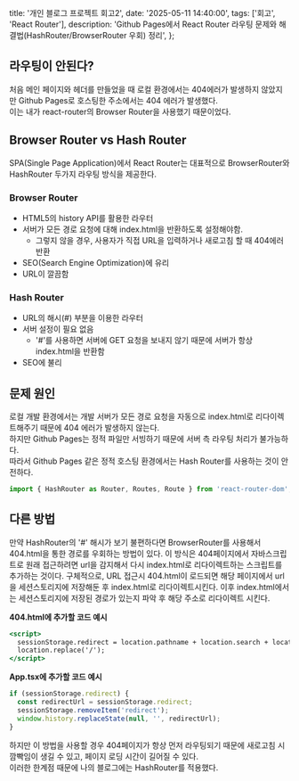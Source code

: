   title: '개인 블로그 프로젝트 회고2',
  date: '2025-05-11 14:40:00',
  tags: ['회고', 'React Router'],
  description:
    'Github Pages에서 React Router 라우팅 문제와 해결법(HashRouter/BrowserRouter 우회) 정리',
};

## 라우팅이 안된다?

처음 메인 페이지와 헤더를 만들었을 때 로컬 환경에서는 404에러가 발생하지 않았지만 Github Pages로 호스팅한 주소에서는 404 에러가 발생했다.  
이는 내가 react-router의 Browser Router을 사용했기 때문이었다.

## Browser Router vs Hash Router

SPA(Single Page Application)에서 React Router는 대표적으로 BrowserRouter와 HashRouter 두가지 라우팅 방식을 제공한다.

### Browser Router

- HTML5의 history API를 활용한 라우터
- 서버가 모든 경로 요청에 대해 index.html을 반환하도록 설정해야함.
  - 그렇지 않을 경우, 사용자가 직접 URL을 입력하거나 새로고침 할 때 404에러 반환
- SEO(Search Engine Optimization)에 유리
- URL이 깔끔함

### Hash Router

- URL의 해시(#) 부분을 이용한 라우터
- 서버 설정이 필요 없음
  - '#'를 사용하면 서버에 GET 요청을 보내지 않기 때문에 서버가 항상 index.html을 반환함
- SEO에 불리

## 문제 원인

로컬 개발 환경에서는 개발 서버가 모든 경로 요청을 자동으로 index.html로 리다이렉트해주기 때문에 404 에러가 발생하지 않는다.  
하지만 Github Pages는 정적 파일만 서빙하기 때문에 서버 측 라우팅 처리가 불가능하다.  
따라서 Github Pages 같은 정적 호스팅 환경에서는 Hash Router를 사용하는 것이 안전하다.

```javascript
import { HashRouter as Router, Routes, Route } from 'react-router-dom';
```

## 다른 방법

만약 HashRouter의 '#' 해시가 보기 불편하다면 BrowserRouter를 사용해서 404.html을 통한 경로를 우회하는 방법이 있다.
이 방식은 404페이지에서 자바스크립트로 원래 접근하려면 url을 감지해서 다시 index.html로 리다이렉트하는 스크립트를 추가하는 것이다.
구체적으로, URL 접근시 404.html이 로드되면 해당 페이지에서 url을 세션스토리지에 저장해둔 후 index.html로 리다이렉트시킨다. 이후 index.html에서는 세션스토리지에 저장된 경로가 있는지 파악 후 해당 주소로 리다이렉트 시킨다.

**404.html에 추가할 코드 예시**

```jsx
<script>
  sessionStorage.redirect = location.pathname + location.search + location.hash;
  location.replace('/');
</script>
```

**App.tsx에 추가할 코드 예시**

```typescript
if (sessionStorage.redirect) {
  const redirectUrl = sessionStorage.redirect;
  sessionStorage.removeItem('redirect');
  window.history.replaceState(null, '', redirectUrl);
}
```

하지만 이 방법을 사용할 경우 404페이지가 항상 먼저 라우팅되기 때문에 새로고침 시 깜빡임이 생길 수 있고, 페이지 로딩 시간이 길어질 수 있다.  
이러한 한계점 때문에 나의 블로그에는 HashRouter를 적용했다.
